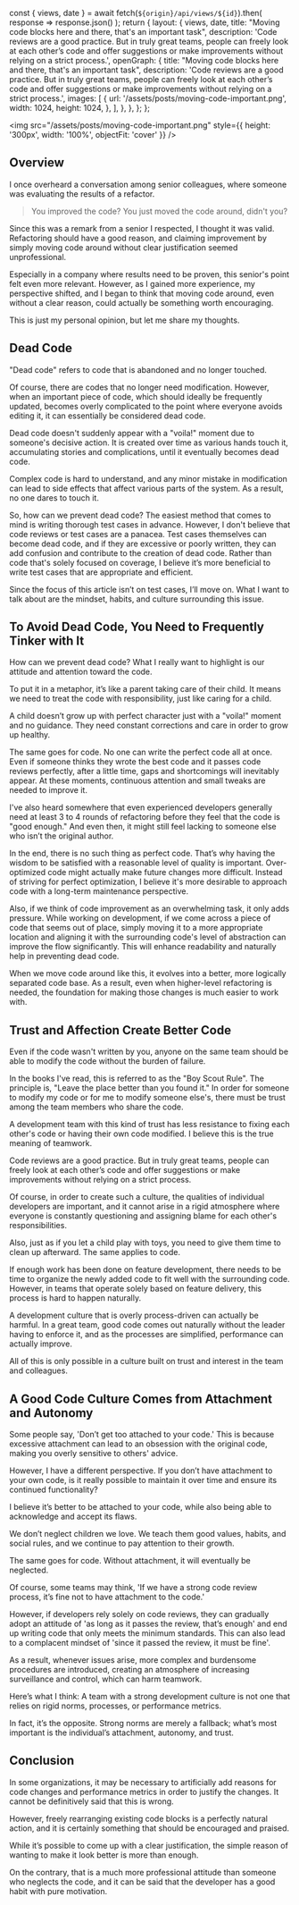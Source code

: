   const { views, date } = await fetch(`${origin}/api/views/${id}`).then( response => response.json()
  );
  return {
    layout: {
      views,
      date,
      title: "Moving code blocks here and there, that's an important task",
      description:
        'Code reviews are a good practice. But in truly great teams, people can freely look at each other’s code and offer suggestions or make improvements without relying on a strict process.',
      openGraph: {
        title: "Moving code blocks here and there, that's an important task",
        description:
          'Code reviews are a good practice. But in truly great teams, people can freely look at each other’s code and offer suggestions or make improvements without relying on a strict process.',
        images: [
          {
            url: '/assets/posts/moving-code-important.png',
            width: 1024,
            height: 1024,
          },
        ],
      },
    },
  };
};

<img
  src="/assets/posts/moving-code-important.png"
  style={{ height: '300px', width: '100%', objectFit: 'cover' }}
/>

## Overview

I once overheard a conversation among senior colleagues, where someone was evaluating the results of a refactor.

> You improved the code? You just moved the code around, didn't you?

Since this was a remark from a senior I respected, I thought it was valid. Refactoring should have a good reason, and claiming improvement by simply moving code around without clear justification seemed unprofessional.

Especially in a company where results need to be proven, this senior's point felt even more relevant. However, as I gained more experience, my perspective shifted, and I began to think that moving code around, even without a clear reason, could actually be something worth encouraging.

This is just my personal opinion, but let me share my thoughts.

## Dead Code

"Dead code" refers to code that is abandoned and no longer touched.

Of course, there are codes that no longer need modification. However, when an important piece of code, which should ideally be frequently updated, becomes overly complicated to the point where everyone avoids editing it, it can essentially be considered dead code.

Dead code doesn't suddenly appear with a "voila!" moment due to someone's decisive action. It is created over time as various hands touch it, accumulating stories and complications, until it eventually becomes dead code.

Complex code is hard to understand, and any minor mistake in modification can lead to side effects that affect various parts of the system. As a result, no one dares to touch it.

So, how can we prevent dead code? The easiest method that comes to mind is writing thorough test cases in advance. However, I don't believe that code reviews or test cases are a panacea. Test cases themselves can become dead code, and if they are excessive or poorly written, they can add confusion and contribute to the creation of dead code. Rather than code that's solely focused on coverage, I believe it’s more beneficial to write test cases that are appropriate and efficient.

Since the focus of this article isn’t on test cases, I’ll move on. What I want to talk about are the mindset, habits, and culture surrounding this issue.

## To Avoid Dead Code, You Need to Frequently Tinker with It

How can we prevent dead code? What I really want to highlight is our attitude and attention toward the code.

To put it in a metaphor, it’s like a parent taking care of their child. It means we need to treat the code with responsibility, just like caring for a child.

A child doesn’t grow up with perfect character just with a "voila!" moment and no guidance. They need constant corrections and care in order to grow up healthy.

The same goes for code. No one can write the perfect code all at once. Even if someone thinks they wrote the best code and it passes code reviews perfectly, after a little time, gaps and shortcomings will inevitably appear. At these moments, continuous attention and small tweaks are needed to improve it.

I've also heard somewhere that even experienced developers generally need at least 3 to 4 rounds of refactoring before they feel that the code is "good enough." And even then, it might still feel lacking to someone else who isn’t the original author.

In the end, there is no such thing as perfect code. That’s why having the wisdom to be satisfied with a reasonable level of quality is important. Over-optimized code might actually make future changes more difficult. Instead of striving for perfect optimization, I believe it's more desirable to approach code with a long-term maintenance perspective.

Also, if we think of code improvement as an overwhelming task, it only adds pressure. While working on development, if we come across a piece of code that seems out of place, simply moving it to a more appropriate location and aligning it with the surrounding code's level of abstraction can improve the flow significantly. This will enhance readability and naturally help in preventing dead code.

When we move code around like this, it evolves into a better, more logically separated code base. As a result, even when higher-level refactoring is needed, the foundation for making those changes is much easier to work with.

## Trust and Affection Create Better Code

Even if the code wasn't written by you, anyone on the same team should be able to modify the code without the burden of failure.

In the books I've read, this is referred to as the "Boy Scout Rule". The principle is, "Leave the place better than you found it." In order for someone to modify my code or for me to modify someone else's, there must be trust among the team members who share the code.

A development team with this kind of trust has less resistance to fixing each other's code or having their own code modified. I believe this is the true meaning of teamwork.

Code reviews are a good practice. But in truly great teams, people can freely look at each other’s code and offer suggestions or make improvements without relying on a strict process.

Of course, in order to create such a culture, the qualities of individual developers are important, and it cannot arise in a rigid atmosphere where everyone is constantly questioning and assigning blame for each other's responsibilities.

Also, just as if you let a child play with toys, you need to give them time to clean up afterward. The same applies to code.

If enough work has been done on feature development, there needs to be time to organize the newly added code to fit well with the surrounding code. However, in teams that operate solely based on feature delivery, this process is hard to happen naturally.

A development culture that is overly process-driven can actually be harmful. In a great team, good code comes out naturally without the leader having to enforce it, and as the processes are simplified, performance can actually improve.

All of this is only possible in a culture built on trust and interest in the team and colleagues.

## A Good Code Culture Comes from Attachment and Autonomy

Some people say, 'Don’t get too attached to your code.' This is because excessive attachment can lead to an obsession with the original code, making you overly sensitive to others' advice.

However, I have a different perspective. If you don’t have attachment to your own code, is it really possible to maintain it over time and ensure its continued functionality?

I believe it’s better to be attached to your code, while also being able to acknowledge and accept its flaws.

We don’t neglect children we love. We teach them good values, habits, and social rules, and we continue to pay attention to their growth.

The same goes for code. Without attachment, it will eventually be neglected.

Of course, some teams may think, 'If we have a strong code review process, it’s fine not to have attachment to the code.'

However, if developers rely solely on code reviews, they can gradually adopt an attitude of 'as long as it passes the review, that’s enough' and end up writing code that only meets the minimum standards. This can also lead to a complacent mindset of 'since it passed the review, it must be fine'.

As a result, whenever issues arise, more complex and burdensome procedures are introduced, creating an atmosphere of increasing surveillance and control, which can harm teamwork.

Here’s what I think:
A team with a strong development culture is not one that relies on rigid norms, processes, or performance metrics.

In fact, it’s the opposite. Strong norms are merely a fallback; what’s most important is the individual’s attachment, autonomy, and trust.

## Conclusion

In some organizations, it may be necessary to artificially add reasons for code changes and performance metrics in order to justify the changes. It cannot be definitively said that this is wrong.

However, freely rearranging existing code blocks is a perfectly natural action, and it is certainly something that should be encouraged and praised.

While it’s possible to come up with a clear justification, the simple reason of wanting to make it look better is more than enough.

On the contrary, that is a much more professional attitude than someone who neglects the code, and it can be said that the developer has a good habit with pure motivation.
